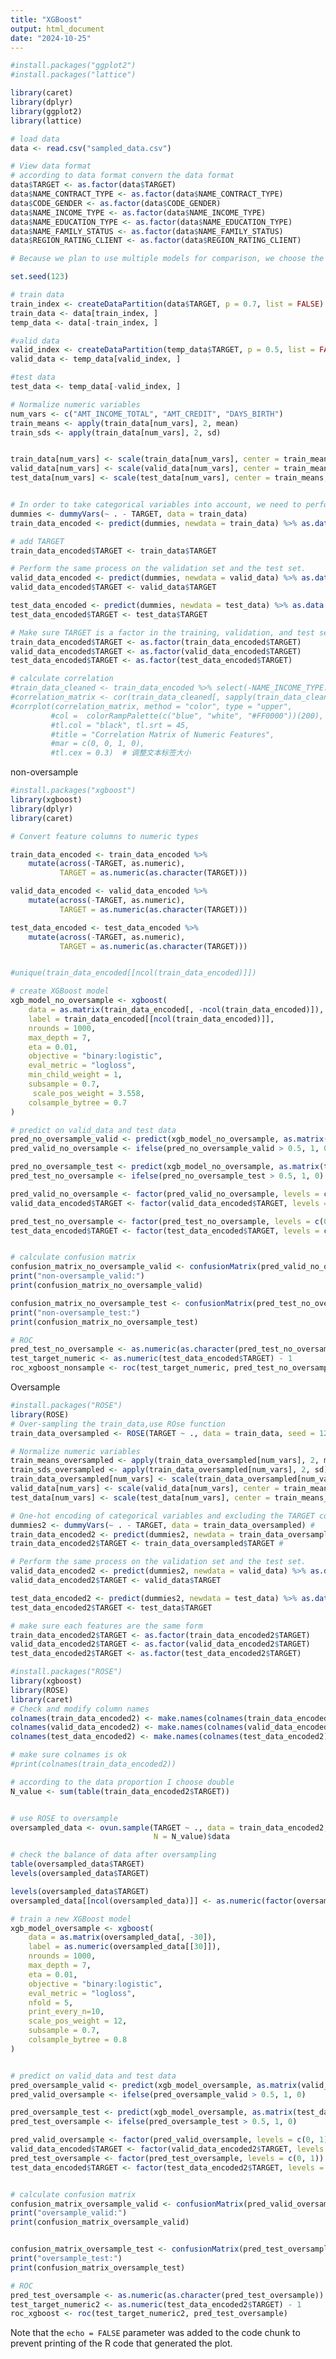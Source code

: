 ```yaml
---
title: "XGBoost"
output: html_document
date: "2024-10-25"
---
```


```r
#install.packages("ggplot2")
#install.packages("lattice")

library(caret)
library(dplyr)
library(ggplot2)
library(lattice)

# load data
data <- read.csv("sampled_data.csv")

# View data format
# according to data format convern the data format
data$TARGET <- as.factor(data$TARGET)
data$NAME_CONTRACT_TYPE <- as.factor(data$NAME_CONTRACT_TYPE)
data$CODE_GENDER <- as.factor(data$CODE_GENDER)
data$NAME_INCOME_TYPE <- as.factor(data$NAME_INCOME_TYPE)
data$NAME_EDUCATION_TYPE <- as.factor(data$NAME_EDUCATION_TYPE)
data$NAME_FAMILY_STATUS <- as.factor(data$NAME_FAMILY_STATUS)
data$REGION_RATING_CLIENT <- as.factor(data$REGION_RATING_CLIENT)

# Because we plan to use multiple models for comparison, we choose the three-part method. At the same time, due to the imbalance of the target of the data, the data set is divided into 70%, 15%, and 15%.

set.seed(123)

# train data
train_index <- createDataPartition(data$TARGET, p = 0.7, list = FALSE)
train_data <- data[train_index, ]
temp_data <- data[-train_index, ]

#valid data
valid_index <- createDataPartition(temp_data$TARGET, p = 0.5, list = FALSE)
valid_data <- temp_data[valid_index, ]

#test data
test_data <- temp_data[-valid_index, ]

# Normalize numeric variables
num_vars <- c("AMT_INCOME_TOTAL", "AMT_CREDIT", "DAYS_BIRTH")
train_means <- apply(train_data[num_vars], 2, mean)
train_sds <- apply(train_data[num_vars], 2, sd)


train_data[num_vars] <- scale(train_data[num_vars], center = train_means, scale = train_sds)
valid_data[num_vars] <- scale(valid_data[num_vars], center = train_means, scale = train_sds)
test_data[num_vars] <- scale(test_data[num_vars], center = train_means, scale = train_sds)


# In order to take categorical variables into account, we need to perform one-hot encoding on the categorical variables and exclude the TARGET column.
dummies <- dummyVars(~ . - TARGET, data = train_data)
train_data_encoded <- predict(dummies, newdata = train_data) %>% as.data.frame()

# add TARGET
train_data_encoded$TARGET <- train_data$TARGET

# Perform the same process on the validation set and the test set.
valid_data_encoded <- predict(dummies, newdata = valid_data) %>% as.data.frame()
valid_data_encoded$TARGET <- valid_data$TARGET

test_data_encoded <- predict(dummies, newdata = test_data) %>% as.data.frame()
test_data_encoded$TARGET <- test_data$TARGET

# Make sure TARGET is a factor in the training, validation, and test sets
train_data_encoded$TARGET <- as.factor(train_data_encoded$TARGET)
valid_data_encoded$TARGET <- as.factor(valid_data_encoded$TARGET)
test_data_encoded$TARGET <- as.factor(test_data_encoded$TARGET)

# calculate correlation
#train_data_cleaned <- train_data_encoded %>% select(-NAME_INCOME_TYPE.Student)
#correlation_matrix <- cor(train_data_cleaned[, sapply(train_data_cleaned, is.numeric)])  # 只选择数值型变量
#corrplot(correlation_matrix, method = "color", type = "upper", 
         #col =  colorRampPalette(c("blue", "white", "#FF0000"))(200),
         #tl.col = "black", tl.srt = 45,  
         #title = "Correlation Matrix of Numeric Features", 
         #mar = c(0, 0, 1, 0), 
         #tl.cex = 0.3)  # 调整文本标签大小


```


non-oversample
```r

#install.packages("xgboost")
library(xgboost)
library(dplyr)
library(caret)

# Convert feature columns to numeric types

train_data_encoded <- train_data_encoded %>%
    mutate(across(-TARGET, as.numeric), 
           TARGET = as.numeric(as.character(TARGET)))

valid_data_encoded <- valid_data_encoded %>%
    mutate(across(-TARGET, as.numeric), 
           TARGET = as.numeric(as.character(TARGET)))

test_data_encoded <- test_data_encoded %>%
    mutate(across(-TARGET, as.numeric), 
           TARGET = as.numeric(as.character(TARGET)))


#unique(train_data_encoded[[ncol(train_data_encoded)]])

# create XGBoost model
xgb_model_no_oversample <- xgboost(
    data = as.matrix(train_data_encoded[, -ncol(train_data_encoded)]),  
    label = train_data_encoded[[ncol(train_data_encoded)]], 
    nrounds = 1000, 
    max_depth = 7, 
    eta = 0.01, 
    objective = "binary:logistic", 
    eval_metric = "logloss",
    min_child_weight = 1,
    subsample = 0.7,
     scale_pos_weight = 3.558,
    colsample_bytree = 0.7
)

# predict on valid_data and test data
pred_no_oversample_valid <- predict(xgb_model_no_oversample, as.matrix(valid_data_encoded[,-30]))
pred_valid_no_oversample <- ifelse(pred_no_oversample_valid > 0.5, 1, 0)

pred_no_oversample_test <- predict(xgb_model_no_oversample, as.matrix(test_data_encoded[,-30]))
pred_test_no_oversample <- ifelse(pred_no_oversample_test > 0.5, 1, 0)

pred_valid_no_oversample <- factor(pred_valid_no_oversample, levels = c(0, 1))
valid_data_encoded$TARGET <- factor(valid_data_encoded$TARGET, levels = c(0, 1))

pred_test_no_oversample <- factor(pred_test_no_oversample, levels = c(0, 1))
test_data_encoded$TARGET <- factor(test_data_encoded$TARGET, levels = c(0, 1))


# calculate confusion matrix
confusion_matrix_no_oversample_valid <- confusionMatrix(pred_valid_no_oversample, valid_data_encoded$TARGET)
print("non-oversample_valid:")
print(confusion_matrix_no_oversample_valid)

confusion_matrix_no_oversample_test <- confusionMatrix(pred_test_no_oversample, test_data_encoded$TARGET)
print("non-oversample_test:")
print(confusion_matrix_no_oversample_test)

# ROC
pred_test_no_oversample <- as.numeric(as.character(pred_test_no_oversample))
test_target_numeric <- as.numeric(test_data_encoded$TARGET) - 1  
roc_xgboost_nonsample <- roc(test_target_numeric, pred_test_no_oversample)
```

Oversample

```r
#install.packages("ROSE")
library(ROSE)
# Over-sampling the train_data,use ROse function
train_data_oversampled <- ROSE(TARGET ~ ., data = train_data, seed = 123)$data

# Normalize numeric variables
train_means_oversampled <- apply(train_data_oversampled[num_vars], 2, mean) 
train_sds_oversampled <- apply(train_data_oversampled[num_vars], 2, sd) 
train_data_oversampled[num_vars] <- scale(train_data_oversampled[num_vars], center = train_means_oversampled, scale = train_sds_oversampled) 
valid_data[num_vars] <- scale(valid_data[num_vars], center = train_means_oversampled, scale = train_sds_oversampled)
test_data[num_vars] <- scale(test_data[num_vars], center = train_means_oversampled, scale = train_sds_oversampled)

# One-hot encoding of categorical variables and excluding the TARGET column
dummies2 <- dummyVars(~ . - TARGET, data = train_data_oversampled) # 
train_data_encoded2 <- predict(dummies2, newdata = train_data_oversampled) %>% as.data.frame() 
train_data_encoded2$TARGET <- train_data_oversampled$TARGET #

# Perform the same process on the validation set and the test set.
valid_data_encoded2 <- predict(dummies2, newdata = valid_data) %>% as.data.frame()
valid_data_encoded2$TARGET <- valid_data$TARGET

test_data_encoded2 <- predict(dummies2, newdata = test_data) %>% as.data.frame()
test_data_encoded2$TARGET <- test_data$TARGET

# make sure each features are the same form
train_data_encoded2$TARGET <- as.factor(train_data_encoded2$TARGET)
valid_data_encoded2$TARGET <- as.factor(valid_data_encoded2$TARGET)
test_data_encoded2$TARGET <- as.factor(test_data_encoded2$TARGET)

```

```r
#install.packages("ROSE")
library(xgboost)
library(ROSE)
library(caret)
# Check and modify column names
colnames(train_data_encoded2) <- make.names(colnames(train_data_encoded2))
colnames(valid_data_encoded2) <- make.names(colnames(valid_data_encoded2))
colnames(test_data_encoded2) <- make.names(colnames(test_data_encoded2))

# make sure colnames is ok
#print(colnames(train_data_encoded2))

# according to the data proportion I choose double
N_value <- sum(table(train_data_encoded2$TARGET))  


# use ROSE to oversample
oversampled_data <- ovun.sample(TARGET ~ ., data = train_data_encoded2, method = "over", 
                                N = N_value)$data

# check the balance of data after oversampling
table(oversampled_data$TARGET)
levels(oversampled_data$TARGET)

levels(oversampled_data$TARGET)
oversampled_data[[ncol(oversampled_data)]] <- as.numeric(factor(oversampled_data[[ncol(oversampled_data)]])) - 1

# train a new XGBoost model
xgb_model_oversample <- xgboost(
    data = as.matrix(oversampled_data[, -30]),  
    label = as.numeric(oversampled_data[[30]]),  
    nrounds = 1000, 
    max_depth = 7, 
    eta = 0.01, 
    objective = "binary:logistic", 
    eval_metric = "logloss",
    nfold = 5,
    print_every_n=10,
    scale_pos_weight = 12,
    subsample = 0.7,
    colsample_bytree = 0.8
)


# predict on valid_data and test data
pred_oversample_valid <- predict(xgb_model_oversample, as.matrix(valid_data_encoded2[,-30]))
pred_valid_oversample <- ifelse(pred_oversample_valid > 0.5, 1, 0)

pred_oversample_test <- predict(xgb_model_oversample, as.matrix(test_data_encoded2[,-30]))
pred_test_oversample <- ifelse(pred_oversample_test > 0.5, 1, 0)

pred_valid_oversample <- factor(pred_valid_oversample, levels = c(0, 1))
valid_data_encoded$TARGET <- factor(valid_data_encoded2$TARGET, levels = c(0, 1))
pred_test_oversample <- factor(pred_test_oversample, levels = c(0, 1))
test_data_encoded$TARGET <- factor(test_data_encoded2$TARGET, levels = c(0, 1))


# calculate confusion matrix
confusion_matrix_oversample_valid <- confusionMatrix(pred_valid_oversample, valid_data_encoded2$TARGET)
print("oversample_valid:")
print(confusion_matrix_oversample_valid)


confusion_matrix_oversample_test <- confusionMatrix(pred_test_oversample, test_data_encoded2$TARGET)
print("oversample_test:")
print(confusion_matrix_oversample_test)

# ROC
pred_test_oversample <- as.numeric(as.character(pred_test_oversample))
test_target_numeric2 <- as.numeric(test_data_encoded2$TARGET) - 1  
roc_xgboost <- roc(test_target_numeric2, pred_test_oversample)

```


Note that the `echo = FALSE` parameter was added to the code chunk to prevent printing of the R code that generated the plot.
